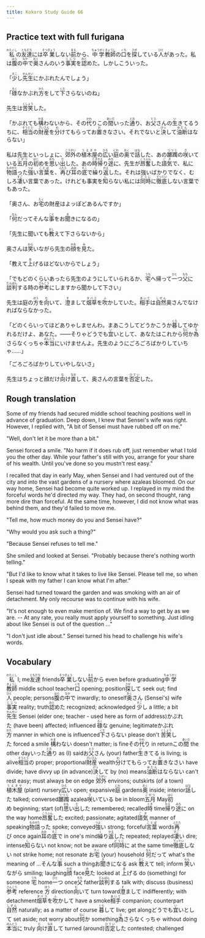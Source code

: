 ```yaml
---
title: Kokoro Study Guide 66
---
```


## Practice text with full furigana

<p>
<ruby><rb>私</rb><rt>わたくし</rt></ruby>の<ruby><rb>友達</rb><rt>ともだち</rt></ruby>には<ruby><rb>卒業</rb><rt>そつぎょう</rt></ruby>しない<ruby><rb>前</rb><rt>まえ</rt></ruby>から、<ruby><rb>中学</rb><rt>ちゅうがく</rt></ruby><ruby><rb>教師</rb><rt>きょうし</rt></ruby>の<ruby><rb>口</rb><rt>くち</rt></ruby>を<ruby><rb>探</rb><rt>さが</rt></ruby>している<ruby><rb>人</rb><rt>ひと</rt></ruby>があった。私は<ruby><rb>腹</rb><rt>はら</rt></ruby>の<ruby><rb>中</rb><rt>なか</rt></ruby>で<ruby><rb>奥</rb><rt>おく</rt></ruby>さんのいう<ruby><rb>事実</rb><rt>じじつ</rt></ruby>を<ruby><rb>認</rb><rt>みと</rt></ruby>めた。しかしこういった。
</p>

<p>
「<ruby><rb>少</rb><rt>すこ</rt></ruby>し<ruby><rb>先生</rb><rt>せんせい</rt></ruby>にかぶれたんでしょう」
</p>

<p>
「<ruby><rb>碌</rb><rt>ろく</rt></ruby>なかぶれ<ruby><rb>方</rb><rt>かた</rt></ruby>をして<ruby><rb>下</rb><rt>くだ</rt></ruby>さらないのね」
</p>

<p>
先生は<ruby><rb>苦笑</rb><rt>くしょう</rt></ruby>した。
</p>

<p>
「かぶれても<ruby><rb>構</rb><rt>かま</rt></ruby>わないから、その<ruby><rb>代</rb><rt>かわ</rt></ruby>りこの<ruby><rb>間</rb><rt>あいだ</rt></ruby>いった<ruby><rb>通</rb><rt>とお</rt></ruby>り、お<ruby><rb>父</rb><rt>とう</rt></ruby>さんの<ruby><rb>生</rb><rt>い</rt></ruby>きてるうちに、<ruby><rb>相当</rb><rt>そうとう</rt></ruby>の<ruby><rb>財産</rb><rt>ざいさん</rt></ruby>を<ruby><rb>分</rb><rt>わ</rt></ruby>けてもらってお<ruby><rb>置</rb><rt>お</rt></ruby>きなさい。それでないと<ruby><rb>決</rb><rt>けっ</rt></ruby>して<ruby><rb>油断</rb><rt>ゆだん</rt></ruby>はならない」
</p>

<p>
私は先生といっしょに、<ruby><rb>郊外</rb><rt>こうがい</rt></ruby>の<ruby><rb>植木屋</rb><rt>うえきや</rt></ruby>の<ruby><rb>広</rb><rt>ひろ</rt></ruby>い<ruby><rb>庭</rb><rt>にわ</rt></ruby>の<ruby><rb>奥</rb><rt>おく</rt></ruby>で<ruby><rb>話</rb><rt>はな</rt></ruby>した、あの<ruby><rb>躑躅</rb><rt>つつじ</rt></ruby>の<ruby><rb>咲</rb><rt>さ</rt></ruby>いている<ruby><rb>五月</rb><rt>ごがつ</rt></ruby>の<ruby><rb>初</rb><rt>はじ</rt></ruby>めを<ruby><rb>思</rb><rt>おも</rt></ruby>い<ruby><rb>出</rb><rt>だ</rt></ruby>した。あの<ruby><rb>時</rb><rt>とき</rt></ruby><ruby><rb>帰</rb><rt>かえ</rt></ruby>り<ruby><rb>途</rb><rt>みち</rt></ruby>に、先生が<ruby><rb>昂奮</rb><rt>こうふん</rt></ruby>した<ruby><rb>語気</rb><rt>ごき</rt></ruby>で、私に<ruby><rb>物語</rb><rt>ものがた</rt></ruby>った<ruby><rb>強</rb><rt>つよ</rt></ruby>い<ruby><rb>言葉</rb><rt>ことば</rt></ruby>を、<ruby><rb>再</rb><rt>ふたた</rt></ruby>び<ruby><rb>耳</rb><rt>みみ</rt></ruby>の<ruby><rb>底</rb><rt>そこ</rt></ruby>で<ruby><rb>繰</rb><rt>く</rt></ruby>り<ruby><rb>返</rb><rt>かえ</rt></ruby>した。それは強いばかりでなく、むしろ<ruby><rb>凄</rb><rt>すご</rt></ruby>い言葉であった。けれども事実を<ruby><rb>知</rb><rt>し</rt></ruby>らない私には<ruby><rb>同時</rb><rt>どうじ</rt></ruby>に<ruby><rb>徹底</rb><rt>てってい</rt></ruby>しない言葉でもあった。
</p>

<p>
「奥さん、お<ruby><rb>宅</rb><rt>たく</rt></ruby>の財産はよッぽどあるんですか」
</p>

<p>
「<ruby><rb>何</rb><rt>なん</rt></ruby>だってそんな<ruby><rb>事</rb><rt>こと</rt></ruby>をお<ruby><rb>聞</rb><rt>き</rt></ruby>きになるの」
</p>

<p>
「先生に聞いても<ruby><rb>教</rb><rt>おし</rt></ruby>えて下さらないから」
</p>

<p>
奥さんは<ruby><rb>笑</rb><rt>わら</rt></ruby>いながら先生の<ruby><rb>顔</rb><rt>かお</rt></ruby>を<ruby><rb>見</rb><rt>み</rt></ruby>た。
</p>

<p>
「教えて<ruby><rb>上</rb><rt>あ</rt></ruby>げるほどないからでしょう」
</p>

<p>
「でもどのくらいあったら先生のようにしていられるか、<ruby><rb>宅</rb><rt>うち</rt></ruby>へ帰って<ruby><rb>一</rb><rt>ひと</rt></ruby>つ<ruby><rb>父</rb><rt>ちち</rt></ruby>に<ruby><rb>談判</rb><rt>だんぱん</rt></ruby>する時の<ruby><rb>参考</rb><rt>さんこう</rt></ruby>にしますから聞かして下さい」
</p>

<p>
先生は庭の<ruby><rb>方</rb><rt>ほう</rt></ruby>を<ruby><rb>向</rb><rt>む</rt></ruby>いて、<ruby><rb>澄</rb><rt>す</rt></ruby>まして<ruby><rb>烟草</rb><rt>タバコ</rt></ruby>を<ruby><rb>吹</rb><rt>ふ</rt></ruby>かしていた。<ruby><rb>相手</rb><rt>あいて</rt></ruby>は<ruby><rb>自然</rb><rt>しぜん</rt></ruby>奥さんでなければならなかった。
</p>

<p>
「どのくらいってほどありゃしませんわ。まあこうしてどうかこうか<ruby><rb>暮</rb><rt>くら</rt></ruby>してゆかれるだけよ、あなた。――そりゃどうでも<ruby><rb>宜</rb><rt>い</rt></ruby>いとして、あなたはこれから<ruby><rb>何</rb><rt>なに</rt></ruby>か<ruby><rb>為</rb><rt>な</rt></ruby>さらなくっちゃ<ruby><rb>本当</rb><rt>ほんとう</rt></ruby>にいけませんよ。先生のようにごろごろばかりしていちゃ……」
</p>

<p>「ごろごろばかりしていやしないさ」</p>
<p>
先生はちょっと顔だけ<ruby><rb>向</rb><rt>む</rt></ruby>け<ruby><rb>直</rb><rt>なお</rt></ruby>して、奥さんの言葉を<ruby><rb>否定</rb><rt>ひてい</rt></ruby>した。
</p>


## Rough translation

Some of my friends had secured middle school teaching positions well in advance of graduation. Deep down, I knew that Sensei's wife was right. However, I replied with, "A bit of Sensei must have rubbed off on me."

"Well, don't let it be more than a bit."

Sensei forced a smile. "No harm if it does rub off, just remember what I told you the other day. While your father's still with you, arrange for your share of his wealth. Until you've done so you mustn't rest easy."

I recalled that day in early May, when Sensei and I had ventured out of the city and into the vast gardens of a nursery where azaleas bloomed. On our way home, Sensei had become quite worked up. I replayed in my mind the forceful words he'd directed my way. They had, on second thought, rang more dire than forceful. At the same time, however, I did not know what was behind them, and they'd failed to move me.

"Tell me, how much money do you and Sensei have?"

"Why would you ask such a thing?"

"Because Sensei refuses to tell me."

She smiled and looked at Sensei. "Probably because there's nothing worth telling."

"But I'd like to know what it takes to live like Sensei. Please tell me, so when I speak with my father I can know what I'm after."

Sensei had turned toward the garden and was smoking with an air of detachment. My only recourse was to continue with his wife.

"It's not enough to even make mention of. We find a way to get by as we are. -- At any rate, you really must apply yourself to something. Just idling about like Sensei is out of the question ..."

"I don't just idle about." Sensei turned his head to challenge his wife's words. 


## Vocabulary

<p>
<span class="vocabstudy"><ruby><rb>私</rb><rt>わたくし</rt></ruby>&nbsp;I; me</span><span class="vocabstudy"><ruby><rb>友達</rb><rt>ともだち</rt></ruby>&nbsp;friends</span><span class="vocabstudy"><ruby><rb>卒業</rb><rt>そつぎょう</rt></ruby>しない<ruby><rb>前</rb><rt>まえ</rt></ruby>から&nbsp;even before graduating</span><span class="vocabstudy"><ruby><rb>中学</rb><rt>ちゅうがく</rt></ruby><ruby><rb>教師</rb><rt>きょうし</rt></ruby>&nbsp;middle school teacher</span><span class="vocabstudy"><ruby><rb>口</rb><rt>くち</rt></ruby>&nbsp;opening; position</span><span class="vocabstudy"><ruby><rb>探</rb><rt>さが</rt></ruby>して&nbsp;seek out; find</span><span class="vocabstudy"><ruby><rb>人</rb><rt>ひと</rt></ruby>&nbsp;people; persons</span><span class="vocabstudy"><ruby><rb>腹</rb><rt>はら</rt></ruby>の<ruby><rb>中</rb><rt>なか</rt></ruby>で&nbsp;inwardly; to oneself</span><span class="vocabstudy"><ruby><rb>奥</rb><rt>おく</rt></ruby>さん&nbsp;(Sensei's) wife</span><span class="vocabstudy"><ruby><rb>事実</rb><rt>じじつ</rt></ruby>&nbsp;reality; truth</span><span class="vocabstudy"><ruby><rb>認</rb><rt>みと</rt></ruby>めた&nbsp;recognized; acknowledged</span>
<span class="vocabstudy"><ruby><rb>少</rb><rt>すこ</rt></ruby>し&nbsp;a little; a bit</span><span class="vocabstudy"><ruby><rb>先生</rb><rt>せんせい</rt></ruby>&nbsp;Sensei (elder one; teacher - used here as form of address)</span><span class="vocabstudy">かぶれた&nbsp;(have been) affected; influenced</span>
<span class="vocabstudy"><ruby><rb>碌</rb><rt>ろく</rt></ruby>な&nbsp;genuine; legitimate</span><span class="vocabstudy">かぶれ<ruby><rb>方</rb><rt>かた</rt></ruby>&nbsp;manner in which one is influenced</span><span class="vocabstudy"><ruby><rb>下</rb><rt>くだ</rt></ruby>さらない&nbsp;please don't</span>
<span class="vocabstudy"><ruby><rb>苦笑</rb><rt>くしょう</rt></ruby>した&nbsp;forced a smile</span>
<span class="vocabstudy"><ruby><rb>構</rb><rt>かま</rt></ruby>わない&nbsp;doesn't matter; is fine</span><span class="vocabstudy">その<ruby><rb>代</rb><rt>かわ</rt></ruby>り&nbsp;in return</span><span class="vocabstudy">この<ruby><rb>間</rb><rt>あいだ</rt></ruby>&nbsp;the other day</span><span class="vocabstudy">いった<ruby><rb>通</rb><rt>とお</rt></ruby>り&nbsp;as (I) said</span><span class="vocabstudy">お<ruby><rb>父</rb><rt>とう</rt></ruby>さん&nbsp;(your) father</span><span class="vocabstudy"><ruby><rb>生</rb><rt>い</rt></ruby>きてる&nbsp;is living; is alive</span><span class="vocabstudy"><ruby><rb>相当</rb><rt>そうとう</rt></ruby>の&nbsp;proper; proportional</span><span class="vocabstudy"><ruby><rb>財産</rb><rt>ざいさん</rt></ruby>&nbsp;wealth</span><span class="vocabstudy"><ruby><rb>分</rb><rt>わ</rt></ruby>けてもらってお<ruby><rb>置</rb><rt>お</rt></ruby>きなさい&nbsp;have divide; have divvy up (in advance)</span><span class="vocabstudy"><ruby><rb>決</rb><rt>けっ</rt></ruby>して&nbsp;by (no) means</span><span class="vocabstudy"><ruby><rb>油断</rb><rt>ゆだん</rt></ruby>はならない&nbsp;can't rest easy; must always be on edge</span>
<span class="vocabstudy"><ruby><rb>郊外</rb><rt>こうがい</rt></ruby>&nbsp;environs; outskirts (of a town)</span><span class="vocabstudy"><ruby><rb>植木屋</rb><rt>うえきや</rt></ruby>&nbsp;(plant) nursery</span><span class="vocabstudy"><ruby><rb>広</rb><rt>ひろ</rt></ruby>い&nbsp;open; expansive</span><span class="vocabstudy"><ruby><rb>庭</rb><rt>にわ</rt></ruby>&nbsp;gardens</span><span class="vocabstudy"><ruby><rb>奥</rb><rt>おく</rt></ruby>&nbsp;inside; interior</span><span class="vocabstudy"><ruby><rb>話</rb><rt>はな</rt></ruby>した&nbsp;talked; conversed</span><span class="vocabstudy"><ruby><rb>躑躅</rb><rt>つつじ</rt></ruby>&nbsp;azalea</span><span class="vocabstudy"><ruby><rb>咲</rb><rt>さ</rt></ruby>いている&nbsp;be in bloom</span><span class="vocabstudy"><ruby><rb>五月</rb><rt>ごがつ</rt></ruby>&nbsp;May</span><span class="vocabstudy"><ruby><rb>初</rb><rt>はじ</rt></ruby>め&nbsp;beginning; start (of)</span><span class="vocabstudy"><ruby><rb>思</rb><rt>おも</rt></ruby>い<ruby><rb>出</rb><rt>だ</rt></ruby>した&nbsp;remembered; recalled</span><span class="vocabstudy"><ruby><rb>時</rb><rt>とき</rt></ruby>&nbsp;time</span><span class="vocabstudy"><ruby><rb>帰</rb><rt>かえ</rt></ruby>り<ruby><rb>途</rb><rt>みち</rt></ruby>に&nbsp;on the way home</span><span class="vocabstudy"><ruby><rb>昂奮</rb><rt>こうふん</rt></ruby>した&nbsp;excited; passionate; agitated</span><span class="vocabstudy"><ruby><rb>語気</rb><rt>ごき</rt></ruby>&nbsp;manner of speaking</span><span class="vocabstudy"><ruby><rb>物語</rb><rt>ものがた</rt></ruby>った&nbsp;spoke; conveyed</span><span class="vocabstudy"><ruby><rb>強</rb><rt>つよ</rt></ruby>い&nbsp;strong; forceful</span><span class="vocabstudy"><ruby><rb>言葉</rb><rt>ことば</rt></ruby>&nbsp;words</span><span class="vocabstudy"><ruby><rb>再</rb><rt>ふたた</rt></ruby>び&nbsp;once again</span><span class="vocabstudy"><ruby><rb>耳</rb><rt>みみ</rt></ruby>の<ruby><rb>底</rb><rt>そこ</rt></ruby>で&nbsp;in one's mind</span><span class="vocabstudy"><ruby><rb>繰</rb><rt>く</rt></ruby>り<ruby><rb>返</rb><rt>かえ</rt></ruby>した&nbsp;repeated; replayed</span><span class="vocabstudy"><ruby><rb>凄</rb><rt>すご</rt></ruby>い&nbsp;dire; intense</span><span class="vocabstudy"><ruby><rb>知</rb><rt>し</rt></ruby>らない&nbsp;not know; not be aware of</span><span class="vocabstudy"><ruby><rb>同時</rb><rt>どうじ</rt></ruby>に&nbsp;at the same time</span><span class="vocabstudy"><ruby><rb>徹底</rb><rt>てってい</rt></ruby>しない&nbsp;not strike home; not resonate</span>
<span class="vocabstudy">お<ruby><rb>宅</rb><rt>たく</rt></ruby>&nbsp;(your) household</span>
<span class="vocabstudy"><ruby><rb>何</rb><rt>なん</rt></ruby>だって&nbsp;what's the meaning of ...</span><span class="vocabstudy">そんな<ruby><rb>事</rb><rt>こと</rt></ruby>&nbsp;such a thing</span><span class="vocabstudy">お<ruby><rb>聞</rb><rt>き</rt></ruby>きになる&nbsp;ask</span>
<span class="vocabstudy"><ruby><rb>教</rb><rt>おし</rt></ruby>えて&nbsp;tell; inform</span>
<span class="vocabstudy"><ruby><rb>笑</rb><rt>わら</rt></ruby>いながら&nbsp;smiling; laughing</span><span class="vocabstudy"><ruby><rb>顔</rb><rt>かお</rt></ruby>&nbsp;face</span><span class="vocabstudy"><ruby><rb>見</rb><rt>み</rt></ruby>た&nbsp;looked at</span>
<span class="vocabstudy"><ruby><rb>上</rb><rt>あ</rt></ruby>げる&nbsp;do (something) for someone</span>
<span class="vocabstudy"><ruby><rb>宅</rb><rt>うち</rt></ruby>&nbsp;home</span><span class="vocabstudy"><ruby><rb>一</rb><rt>ひと</rt></ruby>つ&nbsp;once</span><span class="vocabstudy"><ruby><rb>父</rb><rt>ちち</rt></ruby>&nbsp;father</span><span class="vocabstudy"><ruby><rb>談判</rb><rt>だんぱん</rt></ruby>する&nbsp;talk with; discuss (business)</span><span class="vocabstudy"><ruby><rb>参考</rb><rt>さんこう</rt></ruby>&nbsp;reference</span>
<span class="vocabstudy"><ruby><rb>方</rb><rt>ほう</rt></ruby>&nbsp;direction</span><span class="vocabstudy"><ruby><rb>向</rb><rt>む</rt></ruby>いて&nbsp;turn toward</span><span class="vocabstudy"><ruby><rb>澄</rb><rt>す</rt></ruby>まして&nbsp;indifferently; with detachment</span><span class="vocabstudy"><ruby><rb>烟草</rb><rt>タバコ</rt></ruby>を<ruby><rb>吹</rb><rt>ふ</rt></ruby>かして&nbsp;have a smoke</span><span class="vocabstudy"><ruby><rb>相手</rb><rt>あいて</rt></ruby>&nbsp;companion; counterpart</span><span class="vocabstudy"><ruby><rb>自然</rb><rt>しぜん</rt></ruby>&nbsp;naturally; as a matter of course</span>
<span class="vocabstudy"><ruby><rb>暮</rb><rt>くら</rt></ruby>して&nbsp;live; get along</span><span class="vocabstudy">どうでも<ruby><rb>宜</rb><rt>い</rt></ruby>いとして&nbsp;set aside; not worry about</span><span class="vocabstudy"><ruby><rb>何</rb><rt>なに</rt></ruby>か&nbsp;something</span><span class="vocabstudy"><ruby><rb>為</rb><rt>な</rt></ruby>さらなくっちゃ&nbsp;without doing</span><span class="vocabstudy"><ruby><rb>本当</rb><rt>ほんとう</rt></ruby>に&nbsp;truly</span>
<span class="vocabstudy"><ruby><rb>向</rb><rt>む</rt></ruby>け<ruby><rb>直</rb><rt>なお</rt></ruby>して&nbsp;turned (around)</span><span class="vocabstudy"><ruby><rb>否定</rb><rt>ひてい</rt></ruby>した&nbsp;contested; challenged</span>
</p>
